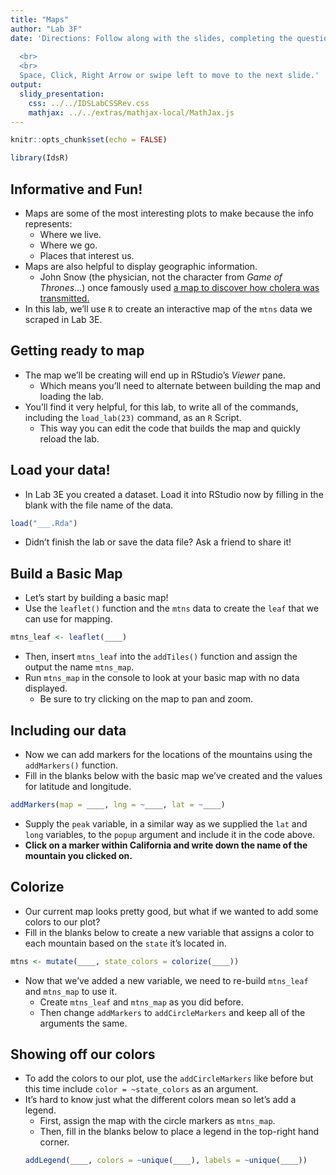 ```yaml
---
title: "Maps"
author: "Lab 3F"
date: 'Directions: Follow along with the slides, completing the questions in <font color=#25679E><b>blue</b></font> on your computer, and answering the questions in **red** in your journal.  
  
  <br>
  <br>
  Space, Click, Right Arrow or swipe left to move to the next slide.'
output: 
  slidy_presentation: 
    css: ../../IDSLabCSSRev.css
    mathjax: ../../extras/mathjax-local/MathJax.js
---
```


```r
knitr::opts_chunk$set(echo = FALSE)
```

```r
library(IdsR)
```

## Informative and Fun!

- Maps are some of the most interesting plots to make because the info represents:
  - Where we live.
  - Where we go.
  - Places that interest us.
- Maps are also helpful to display geographic information.
  - John Snow (the physician, not the character from _Game of Thrones_...) once famously used [a map to discover how cholera was transmitted.](http://commons.wikimedia.org/wiki/File:Snow-cholera-map-1.jpg#mediaviewer/File:Snow-cholera-map-1.jpg)
- In this lab, we'll use `R` to create an interactive map of the `mtns` data we scraped in Lab 3E.


## Getting ready to map

- The map we'll be creating will end up in RStudio's _Viewer_ pane.
    - Which means you'll need to alternate between building the map and loading the lab.
- You'll find it very helpful, for this lab, to write all of the commands, including the `load_lab(23)` command, as an `R` Script.
    - This way you can edit the code that builds the map and quickly reload the lab.

## Load your data!

- <span class="blue">In Lab 3E you created a dataset. Load it into RStudio now by filling in the blank with the file name of the data.</span>
```r
load("___.Rda")
```
- Didn't finish the lab or save the data file? Ask a friend to share it!


## Build a Basic Map

- Let's start by building a basic map!
- <span class="blue">Use the `leaflet()` function and the `mtns` data to create the `leaf` that we can use for mapping.</span>

```r
mtns_leaf <- leaflet(____)
```

- <span class="blue">Then, insert `mtns_leaf` into the `addTiles()` function and assign the output the name `mtns_map`.</span>
- <span class="blue">Run `mtns_map` in the console to look at your basic map with no data displayed.</span>
    - Be sure to try clicking on the map to pan and zoom.


## Including our data

- Now we can add markers for the locations of the mountains using the `addMarkers()` function.
- <span class="blue">Fill in the blanks below with the basic map we've created and the values for latitude and longitude.</span>
    
```r
addMarkers(map = ____, lng = ~____, lat = ~____)
```

- <span class="blue">Supply the `peak` variable, in a similar way as we supplied the `lat` and `long` variables, to the `popup` argument and include it in the code above.</span>
- **Click on a marker within California and write down the name of the mountain you clicked on.**


## Colorize

- Our current map looks pretty good, but what if we wanted to add some colors to our plot? 
- <span class="blue">Fill in the blanks below to create a new variable that assigns a color to each mountain based on the `state` it's located in.</span>
```r
mtns <- mutate(____, state_colors = colorize(____))
```
- Now that we've added a new variable, we need to re-build `mtns_leaf` and `mtns_map` to use it.
    - <span class="blue">Create `mtns_leaf` and `mtns_map` as you did before.</span>
    - <span class="blue">Then change `addMarkers` to `addCircleMarkers` and keep all of the arguments the same.</span>


## Showing off our colors

- <span class="blue">To add the colors to our plot, use the `addCircleMarkers` like before but this time include `color = ~state_colors` as an argument.</span>
- It's hard to know just what the different colors mean so let's add a legend.
  - <span class="blue">First, assign the map with the circle markers as `mtns_map`.</span>
  - <span class="blue">Then, fill in the blanks below to place a legend in the top-right hand corner.</span>
```r
addLegend(____, colors = ~unique(____), labels = ~unique(____))
```